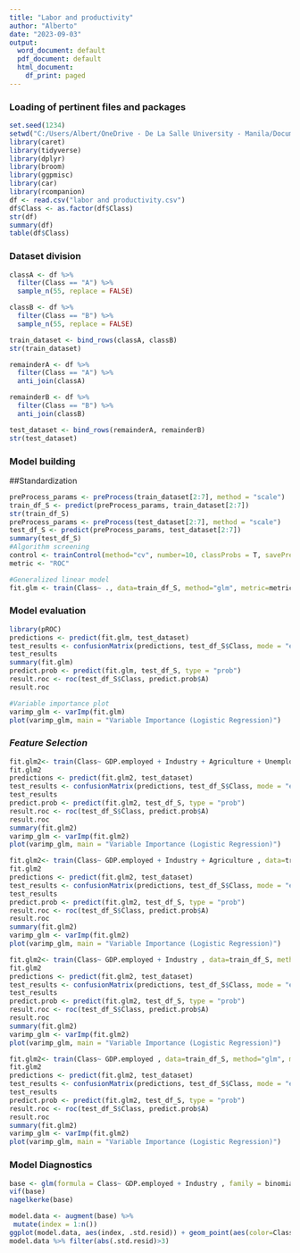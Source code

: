 ---
title: "Labor and productivity"
author: "Alberto"
date: "2023-09-03"
output:
  word_document: default
  pdf_document: default
  html_document:
    df_print: paged
---

### **Loading of pertinent files and packages**
```{r}
set.seed(1234)
setwd("C:/Users/Albert/OneDrive - De La Salle University - Manila/Documents/Thesis")
library(caret)
library(tidyverse)
library(dplyr)
library(broom)
library(ggpmisc)
library(car)
library(rcompanion)
df <- read.csv("labor and productivity.csv")
df$Class <- as.factor(df$Class)
str(df)
summary(df)
table(df$Class)
```
### **Dataset division**
```{r}
classA <- df %>%
  filter(Class == "A") %>%
  sample_n(55, replace = FALSE)

classB <- df %>%
  filter(Class == "B") %>%
  sample_n(55, replace = FALSE)

train_dataset <- bind_rows(classA, classB)
str(train_dataset)

remainderA <- df %>%
  filter(Class == "A") %>%
  anti_join(classA)

remainderB <- df %>%
  filter(Class == "B") %>%
  anti_join(classB)

test_dataset <- bind_rows(remainderA, remainderB)
str(test_dataset)
```
### **Model building**
##Standardization
```{r}
preProcess_params <- preProcess(train_dataset[2:7], method = "scale")
train_df_S <- predict(preProcess_params, train_dataset[2:7])
str(train_df_S)
preProcess_params <- preProcess(test_dataset[2:7], method = "scale")
test_df_S <- predict(preProcess_params, test_dataset[2:7])
summary(test_df_S)
#Algorithm screening
control <- trainControl(method="cv", number=10, classProbs = T, savePredictions = "all", summaryFunction = twoClassSummary)
metric <- "ROC"

#Generalized linear model 
fit.glm <- train(Class~ ., data=train_df_S, method="glm", metric=metric, trControl=control)
```
### **Model evaluation**
```{r}
library(pROC)
predictions <- predict(fit.glm, test_dataset)
test_results <- confusionMatrix(predictions, test_df_S$Class, mode = "everything")
test_results
summary(fit.glm)
predict.prob <- predict(fit.glm, test_df_S, type = "prob")
result.roc <- roc(test_df_S$Class, predict.prob$A)
result.roc
```
```{r}
#Variable importance plot
varimp_glm <- varImp(fit.glm)
plot(varimp_glm, main = "Variable Importance (Logistic Regression)")
```

### ***Feature Selection***
```{r}
fit.glm2<- train(Class~ GDP.employed + Industry + Agriculture + Unemployment , data=train_df_S, method="glm", metric=metric, trControl=control)
fit.glm2
predictions <- predict(fit.glm2, test_dataset)
test_results <- confusionMatrix(predictions, test_df_S$Class, mode = "everything")
test_results
predict.prob <- predict(fit.glm2, test_df_S, type = "prob")
result.roc <- roc(test_df_S$Class, predict.prob$A)
result.roc
summary(fit.glm2)
varimp_glm <- varImp(fit.glm2)
plot(varimp_glm, main = "Variable Importance (Logistic Regression)")
```
```{r}
fit.glm2<- train(Class~ GDP.employed + Industry + Agriculture , data=train_df_S, method="glm", metric=metric, trControl=control)
fit.glm2
predictions <- predict(fit.glm2, test_dataset)
test_results <- confusionMatrix(predictions, test_df_S$Class, mode = "everything")
test_results
predict.prob <- predict(fit.glm2, test_df_S, type = "prob")
result.roc <- roc(test_df_S$Class, predict.prob$A)
result.roc
summary(fit.glm2)
varimp_glm <- varImp(fit.glm2)
plot(varimp_glm, main = "Variable Importance (Logistic Regression)")
```
```{r}
fit.glm2<- train(Class~ GDP.employed + Industry , data=train_df_S, method="glm", metric=metric, trControl=control)
fit.glm2
predictions <- predict(fit.glm2, test_dataset)
test_results <- confusionMatrix(predictions, test_df_S$Class, mode = "everything")
test_results
predict.prob <- predict(fit.glm2, test_df_S, type = "prob")
result.roc <- roc(test_df_S$Class, predict.prob$A)
result.roc
summary(fit.glm2)
varimp_glm <- varImp(fit.glm2)
plot(varimp_glm, main = "Variable Importance (Logistic Regression)")
```
```{r}
fit.glm2<- train(Class~ GDP.employed , data=train_df_S, method="glm", metric=metric, trControl=control)
fit.glm2
predictions <- predict(fit.glm2, test_dataset)
test_results <- confusionMatrix(predictions, test_df_S$Class, mode = "everything")
test_results
predict.prob <- predict(fit.glm2, test_df_S, type = "prob")
result.roc <- roc(test_df_S$Class, predict.prob$A)
result.roc
summary(fit.glm2)
varimp_glm <- varImp(fit.glm2)
plot(varimp_glm, main = "Variable Importance (Logistic Regression)")
```
### **Model Diagnostics**
```{r}
base <- glm(formula = Class~ GDP.employed + Industry , family = binomial, data = train_df_S)
vif(base)
nagelkerke(base)
```
```{r}
model.data <- augment(base) %>%
 mutate(index = 1:n())
ggplot(model.data, aes(index, .std.resid)) + geom_point(aes(color=Class), alpha=0.5)
model.data %>% filter(abs(.std.resid)>3)
```